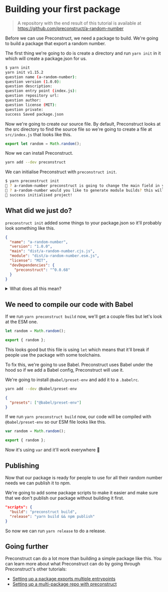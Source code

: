 # Building your first package

> A repository with the end result of this tutorial is available at https://github.com/preconstruct/a-random-number

Before we can use Preconstruct, we need a package to build. We're going to build a package that export a random number.

The first thing we're going to do is create a directory and run `yarn init` in it which will create a package.json for us.

```bash
$ yarn init
yarn init v1.15.2
question name (a-random-number):
question version (1.0.0):
question description:
question entry point (index.js):
question repository url:
question author:
question license (MIT):
question private:
success Saved package.json
```

Now we're going to create our source file. By default, Preconstruct looks at the src directory to find the source file so we're going to create a file at `src/index.js` that looks like this.

```jsx
export let random = Math.random();
```

Now we can install Preconstruct.

```bash
yarn add --dev preconstruct
```

We can initialise Preconstruct with `preconstruct init`.

```bash
$ yarn preconstruct init
🎁 ? a-random-number preconstruct is going to change the main field in your package.json, are you okay with that? Yes
🎁 ? a-random-number would you like to generate module builds? this will write to the module field in your package.json Yes
🎁 success initialised project!
```

## What did we just do?

`preconstruct init` added some things to your package.json so it'll probably look something like this.

```json
{
  "name": "a-random-number",
  "version": "1.0.0",
  "main": "dist/a-random-number.cjs.js",
  "module": "dist/a-random-number.esm.js",
  "license": "MIT",
  "devDependencies": {
    "preconstruct": "^0.0.68"
  }
}
```

<details>

<summary>What does all this mean?</summary>

```json
"main": "dist/a-random-number.cjs.js",
```

The `main` field specifies what file Node and older bundlers should look at when someone uses your package. Preconstruct has automatically set it to `dist/a-random-number.cjs.js` which is based on the package name `a-random-number`.

```json
"module": "dist/a-random-number.esm.js",
```

The `module` field specifies what file newer bundlers like webpack should look at when someone uses your package.

</details>

## We need to compile our code with Babel

If we run `yarn preconstruct build` now, we'll get a couple files but let's look at the ESM one.

```jsx
let random = Math.random();

export { random };
```

This looks good but this file is using `let` which means that it'll break if people use the package with some toolchains.

To fix this, we're going to use Babel. Preconstruct uses Babel under the hood so if we add a Babel config, Preconstruct will use it.

We're going to install `@babel/preset-env` and add it to a `.babelrc`.

```bash
yarn add --dev @babel/preset-env
```

```json
{
  "presets": ["@babel/preset-env"]
}
```

If we run `yarn preconstruct build` now, our code will be compiled with `@babel/preset-env` so our ESM file looks like this.

```jsx
var random = Math.random();

export { random };
```

Now it's using `var` and it'll work everywhere 🎉

## Publishing

Now that our package is ready for people to use for all their random number needs we can publish it to npm.

We're going to add some package scripts to make it easier and make sure that we don't publish our package without building it first.

```json
"scripts": {
  "build": "preconstruct build",
  "release": "yarn build && npm publish"
}
```

So now we can run `yarn release` to do a release.

## Going further

Preconstruct can do a lot more than building a simple package like this. You can learn more about what Preconstruct can do by going through Preconstruct's other tutorials:

- [Setting up a package exports multiple entrypoints](/tutorials/multiple-entrypoints)
- [Setting up a multi-package repo with preconstruct](/tutorials/multi-package-repo)
